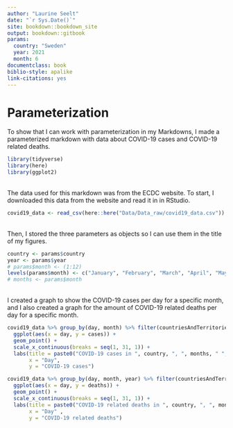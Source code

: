 ```yaml
---
author: "Laurine Seelt"
date: "`r Sys.Date()`"
site: bookdown::bookdown_site
output: bookdown::gitbook
params:
  country: "Sweden"
  year: 2021
  month: 6
documentclass: book
biblio-style: apalike
link-citations: yes
---
```


# Parameterization

To show that I can work with parameterization in my Markdowns, I made a parameterized markdown with data about COVID-19 cases and COVID-19 related deaths.
```r
library(tidyverse)
library(here)
library(ggplot2)
```
<br>
The data used for this markdown was from the ECDC website. To start, I downloaded this data from the website and read it in in RStudio.
<br>
```r
covid19_data <- read_csv(here::here("Data/Data_raw/covid19_data.csv"))
```
<br>
Then, I stored the three parameters as objects so I can use them in the title of my figures.
<br>
```r
country <- params$country
year <- params$year
# params$month <- (1:12)
levels(params$month) <- c("January", "February", "March", "April", "May", "June", "July", "August", "September", "October", "November", "December")
# months <- params$month
```
<br>
I created a graph to show the COVID-19 cases per day for a specific month, and I also created a graph for the amount of COVID-19 related deaths per day for a specific month.
<br>
```r
covid19_data %>% group_by(day, month) %>% filter(countriesAndTerritories == params$country & year == params$year & month == params$month) %>%
  ggplot(aes(x = day, y = cases)) +
  geom_point() +
  scale_x_continuous(breaks = seq(1, 31, 1)) +
  labs(title = paste0("COVID-19 cases in ", country, ", ", months, " ", year),
       x = "Day",
       y = "COVID-19 cases")
```

```r
covid19_data %>% group_by(day, month, year) %>% filter(countriesAndTerritories == params$country & year == params$year & month == params$month) %>%
  ggplot(aes(x = day, y = deaths)) +
  geom_point() +
  scale_x_continuous(breaks = seq(1, 31, 1)) +
  labs(title = paste0("COVID-19 related deaths in ", country, ", ", months, " ", year),
       x = "Day" ,
       y = "COVID-19 related deaths")
```

